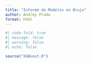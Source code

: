 ```yaml
---
title: "Informe de Modelos en Brujo"
author: Andrey Prado
format: html
---
```



```r
#| code-fold: true
#| message: false
#| warning: false
#| echo: false

source("XGBoost.R")

```